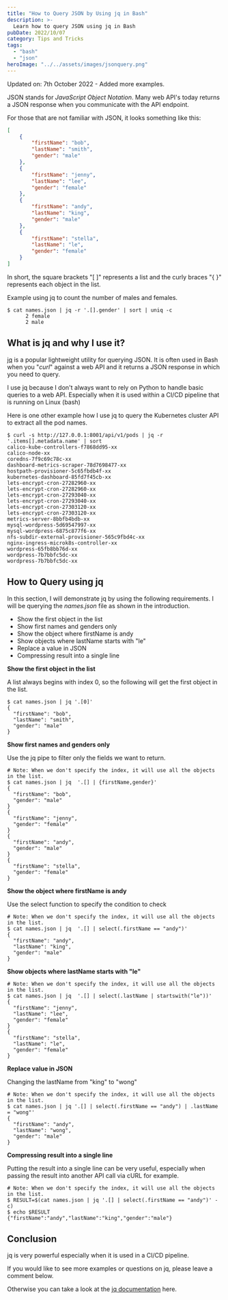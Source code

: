 ```yaml
---
title: "How to Query JSON by Using jq in Bash"
description: >-
  Learn how to query JSON using jq in Bash
pubDate: 2022/10/07
category: Tips and Tricks
tags:
  - "bash"
  - "json"
heroImage: "../../assets/images/jsonquery.png"
---
```


Updated on: 7th October 2022 - Added more examples.

JSON stands for _JavaScript Object Notation_. Many web API's today returns a JSON response when you communicate with the API endpoint.

For those that are not familiar with JSON, it looks something like this:

```json
[
    {
        "firstName": "bob",
        "lastName": "smith",
        "gender": "male"
    },
    {
        "firstName": "jenny",
        "lastName": "lee",
        "gender": "female"
    },
    {
        "firstName": "andy",
        "lastName": "king",
        "gender": "male"
    },
    {
        "firstName": "stella",
        "lastName": "le",
        "gender": "female"
    }
]
```

In short, the square brackets "\[ \]" represents a list and the curly braces "{ }" represents each object in the list.

Example using jq to count the number of males and females.

```
$ cat names.json | jq -r '.[].gender' | sort | uniq -c
      2 female
      2 male
```

## What is jq and why I use it?

[jq](https://stedolan.github.io/jq/) is a popular lightweight utility for querying JSON. It is often used in Bash when you "_curl_" against a web API and it returns a JSON response in which you need to query.

I use jq because I don't always want to rely on Python to handle basic queries to a web API. Especially when it is used within a CI/CD pipeline that is running on Linux (bash)

Here is one other example how I use jq to query the Kubernetes cluster API to extract all the pod names.

```
$ curl -s http://127.0.0.1:8001/api/v1/pods | jq -r '.items[].metadata.name' | sort
calico-kube-controllers-f7868dd95-xx
calico-node-xx
coredns-7f9c69c78c-xx
dashboard-metrics-scraper-78d7698477-xx
hostpath-provisioner-5c65fbdb4f-xx
kubernetes-dashboard-85fd7f45cb-xx
lets-encrypt-cron-27282960-xx
lets-encrypt-cron-27282960-xx
lets-encrypt-cron-27293040-xx
lets-encrypt-cron-27293040-xx
lets-encrypt-cron-27303120-xx
lets-encrypt-cron-27303120-xx
metrics-server-8bbfb4bdb-xx
mysql-wordpress-5d69547997-xx
mysql-wordpress-6875c877f6-xx
nfs-subdir-external-provisioner-565c9fbd4c-xx
nginx-ingress-microk8s-controller-xx
wordpress-65fb8bb76d-xx
wordpress-7b7bbfc5dc-xx
wordpress-7b7bbfc5dc-xx
```

## How to Query using jq

In this section, I will demonstrate jq by using the following requirements. I will be querying the _names.json_ file as shown in the introduction.

- Show the first object in the list
- Show first names and genders only
- Show the object where firstName is andy
- Show objects where lastName starts with "le"
- Replace a value in JSON
- Compressing result into a single line

**Show the first object in the list**

A list always begins with index 0, so the following will get the first object in the list.

```
$ cat names.json | jq '.[0]'
{
  "firstName": "bob",
  "lastName": "smith",
  "gender": "male"
}
```

**Show first names and genders only**

Use the jq pipe to filter only the fields we want to return.

```
# Note: When we don't specify the index, it will use all the objects in the list.
$ cat names.json | jq  '.[] | {firstName,gender}'
{
  "firstName": "bob",
  "gender": "male"
}
{
  "firstName": "jenny",
  "gender": "female"
}
{
  "firstName": "andy",
  "gender": "male"
}
{
  "firstName": "stella",
  "gender": "female"
}
```

**Show the object where firstName is andy**

Use the select function to specify the condition to check

```
# Note: When we don't specify the index, it will use all the objects in the list.
$ cat names.json | jq  '.[] | select(.firstName == "andy")'
{
  "firstName": "andy",
  "lastName": "king",
  "gender": "male"
}
```

**Show objects where lastName starts with "le"**

```
# Note: When we don't specify the index, it will use all the objects in the list.
$ cat names.json | jq  '.[] | select(.lastName | startswith("le"))'
{
  "firstName": "jenny",
  "lastName": "lee",
  "gender": "female"
}
{
  "firstName": "stella",
  "lastName": "le",
  "gender": "female"
}
```

**Replace value in JSON**

Changing the lastName from "king" to "wong"

```
# Note: When we don't specify the index, it will use all the objects in the list.
$ cat names.json | jq '.[] | select(.firstName == "andy") | .lastName = "wong"'
{
  "firstName": "andy",
  "lastName": "wong",
  "gender": "male"
}
```

**Compressing result into a single line**

Putting the result into a single line can be very useful, especially when passing the result into another API call via cURL for example.

```
# Note: When we don't specify the index, it will use all the objects in the list.
$ RESULT=$(cat names.json | jq '.[] | select(.firstName == "andy")' -c)
$ echo $RESULT
{"firstName":"andy","lastName":"king","gender":"male"}
```

## Conclusion

jq is very powerful especially when it is used in a CI/CD pipeline.

If you would like to see more examples or questions on jq, please leave a comment below.

Otherwise you can take a look at the [jq documentation](https://stedolan.github.io/jq/manual/) here.
